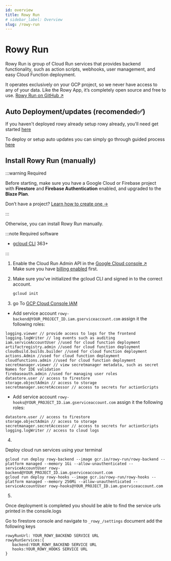 ```yaml
---
id: overview
title: Rowy Run
# sidebar_label: Overview
slug: /rowy-run
---
```




# <RowyRunSvg height={52} /> <span className="visually-hidden">Rowy Run</span>

Rowy Run is group of Cloud Run services that provides backend functionality, such as action scripts, webhooks, user management, and easy Cloud Function deployment.

It operates exclusively on your GCP project, so we never have access to any of
your data. Like the Rowy App, it’s completely open source and free to use.
[Rowy Run on GitHub &UpperRightArrow;](https://github.com/rowyio/backend)

## Auto Deployment/updates (recomended✅)

If you haven't deployed rowy already setup rowy already, you'll need get started [here](/setup/install)

To deploy or setup auto updates you can simply go through guided process [here](https://deploy.rowy.app)

## Install Rowy Run (manually)

:::warning Required

Before starting, make sure you have a Google Cloud or Firebase project with
**Firestore** and **Firebase Authentication** enabled, and upgraded to the
**Blaze Plan**.

Don’t have a project?
[Learn how to create one&nbsp;→](../setup/firebase-project.md)

:::

Otherwise, you can install Rowy Run manually.

:::note Required software
- [gcloud CLI](https://cloud.google.com/sdk/docs/install) 363+

:::

1. Enable the Cloud Run Admin API in the
   [Google Cloud console &UpperRightArrow;](http://console.cloud.google.com/apis/library/run.googleapis.com)  
   Make sure you have
   [billing enabled](https://cloud.google.com/billing/docs/how-to/modify-project#confirm_billing_is_enabled_on_a_project)
   first.

2. Make sure you’ve initialized the gcloud CLI and signed in to the correct
   account.

   ```bash
   gcloud init
   ```


3.  go To [GCP Cloud Console IAM](https://console.cloud.google.com/iam-admin/iam)

   - Add service account `rowy-backend@YOUR_PROJECT_ID.iam.gserviceaccount.com` assign it the following roles: 

```
logging.viewer // provide access to logs for the frontend
logging.logWriter // log events such as auditing
iam.serviceAccountUser //used for cloud function deployment
artifactregistry.admin //used for cloud function deployment
cloudbuild.builds.builder //used for cloud function deployment
actions.Admin //used for cloud function deployment
cloudfunctions.admin //used for cloud function deployment
secretmanager.viewer // view secretmanager metadata, such as secret Names for IDE validation
firebaseauth.admin //used for managing user roles
datastore.user // access to firestore
storage.objectAdmin // access to storage
secretmanager.secretAccessor // access to secrets for actionScripts
```

   - Add service account `rowy-hooks@YOUR_PROJECT_ID.iam.gserviceaccount.com` assign it the following roles: 

```
datastore.user // access to firestore
storage.objectAdmin // access to storage
secretmanager.secretAccessor // access to secrets for actionScripts
logging.logWriter // access to cloud logs
```

4. 
Deploy cloud run services using your terminal
```
gcloud run deploy rowy-backend --image gcr.io/rowy-run/rowy-backend --platform managed --memory 1Gi --allow-unauthenticated --serviceAccountUser rowy-backend@YOUR_PROJECT_ID.iam.gserviceaccount.com
gcloud run deploy rowy-hooks --image gcr.io/rowy-run/rowy-hooks --platform managed --memory 256Mi --allow-unauthenticated --serviceAccountUser rowy-hooks@YOUR_PROJECT_ID.iam.gserviceaccount.com
```

5.
Once deployment is completed you should be able to find the service urls printed in the console.logs

Go to firestore console and navigate to `_rowy_/settings` document
add the following 
keys 
```
rowyRunUrl: YOUR_ROWY_BACKEND SERVICE URL
rowyRunServices:{
   backend:YOUR_ROWY_BACKEND SERVICE URL
   hooks:YOUR_ROWY_HOOKS SERVICE URL
}

